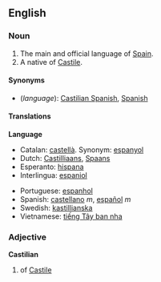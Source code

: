 {{wikipedia}}
==English==

===Noun===
{{en-proper noun}}
# The main and official language of [[w:Spain|Spain]].
# A native of [[Castile]].

====Synonyms====
*(''language''): [[Castilian Spanish]], [[Spanish]]

====Translations====
'''Language'''
{{top}}
*Catalan: [[castellà]]. Synonym: [[espanyol]]
*Dutch: [[Castilliaans]], [[Spaans]]
*Esperanto: [[hispana]]
*Interlingua: [[espaniol]]
{{mid}}
*Portuguese: [[espanhol]]
*Spanish: [[castellano]] ''m'', [[español]] ''m''
*Swedish: [[kastillianska]]
*Vietnamese: [[tiếng Tây ban nha]]
{{bottom}}

===Adjective===
'''Castilian'''

# of [[Castile]]